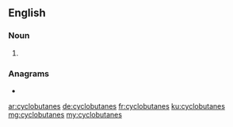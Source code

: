 ==English==

===Noun===
{{head|en|noun plural form}}

# {{plural of|cyclobutane|lang=en}}

===Anagrams===
* {{l|en|bouncy castle}}

[[ar:cyclobutanes]]
[[de:cyclobutanes]]
[[fr:cyclobutanes]]
[[ku:cyclobutanes]]
[[mg:cyclobutanes]]
[[my:cyclobutanes]]